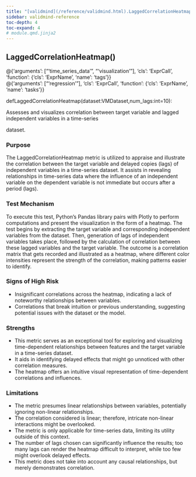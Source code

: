 ```yaml
---
title: "[validmind](/reference/validmind.html).LaggedCorrelationHeatmap"
sidebar: validmind-reference
toc-depth: 4
toc-expand: 4
# module.qmd.jinja2
---
```


<!-- function.qmd.jinja2 -->

## LaggedCorrelationHeatmap[()]{.muted}

<!-- signatures.jinja2 -->

::: {.signature}

<div class="decorator">@<!-- types.jinja2 - format_type --><span class="n">{'arguments': ["'time_series_data'", "'visualization'"], 'cls': 'ExprCall', 'function': {'cls': 'ExprName', 'name': 'tags'}}</span></div><div class="decorator">@<!-- types.jinja2 - format_type --><span class="n">{'arguments': ["'regression'"], 'cls': 'ExprCall', 'function': {'cls': 'ExprName', 'name': 'tasks'}}</span></div>
<span class="kw">def</span><span class="name">LaggedCorrelationHeatmap</span>(<span class="params"><span class="n">dataset</span><span class="p">:</span><!-- types.jinja2 - format_type --><span class="n">VMDataset</span><span class="muted">,</span></span><span class="params"><span class="n">num_lags</span><span class="p">:</span><!-- types.jinja2 - format_type --><span class="nb">int</span><span class="o">=</span><span class="kc">10</span></span>):

:::

<!-- docstring.jinja2 -->

Assesses and visualizes correlation between target variable and lagged independent variables in a time-series

dataset.

### Purpose

The LaggedCorrelationHeatmap metric is utilized to appraise and illustrate the correlation between the target variable and delayed copies (lags) of independent variables in a time-series dataset. It assists in revealing relationships in time-series data where the influence of an independent variable on the dependent variable is not immediate but occurs after a period (lags).

### Test Mechanism

To execute this test, Python's Pandas library pairs with Plotly to perform computations and present the visualization in the form of a heatmap. The test begins by extracting the target variable and corresponding independent variables from the dataset. Then, generation of lags of independent variables takes place, followed by the calculation of correlation between these lagged variables and the target variable. The outcome is a correlation matrix that gets recorded and illustrated as a heatmap, where different color intensities represent the strength of the correlation, making patterns easier to identify.

### Signs of High Risk

- Insignificant correlations across the heatmap, indicating a lack of noteworthy relationships between variables.
- Correlations that break intuition or previous understanding, suggesting potential issues with the dataset or the model.

### Strengths

- This metric serves as an exceptional tool for exploring and visualizing time-dependent relationships between features and the target variable in a time-series dataset.
- It aids in identifying delayed effects that might go unnoticed with other correlation measures.
- The heatmap offers an intuitive visual representation of time-dependent correlations and influences.

### Limitations

- The metric presumes linear relationships between variables, potentially ignoring non-linear relationships.
- The correlation considered is linear; therefore, intricate non-linear interactions might be overlooked.
- The metric is only applicable for time-series data, limiting its utility outside of this context.
- The number of lags chosen can significantly influence the results; too many lags can render the heatmap difficult to interpret, while too few might overlook delayed effects.
- This metric does not take into account any causal relationships, but merely demonstrates correlation.
